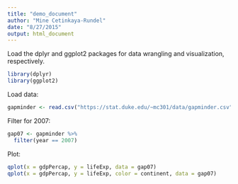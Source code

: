 ```yaml
---
title: "demo_document"
author: "Mine Cetinkaya-Rundel"
date: "8/27/2015"
output: html_document
---
```


Load the dplyr and ggplot2 packages for data wrangling and visualization, respectively.

```r
library(dplyr)
library(ggplot2)
```

Load data:

```r
gapminder <- read.csv("https://stat.duke.edu/~mc301/data/gapminder.csv")
```

Filter for 2007:

```r
gap07 <- gapminder %>%
  filter(year == 2007)
```

Plot:

```r
qplot(x = gdpPercap, y = lifeExp, data = gap07)
qplot(x = gdpPercap, y = lifeExp, color = continent, data = gap07)
```


